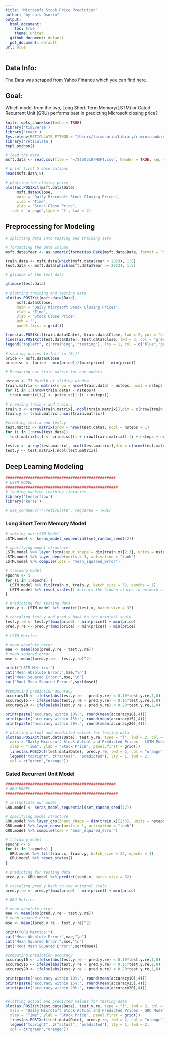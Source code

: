 ```yaml
---
title: "Microsoft Stock Price Prediction"
author: "by Luis Osorio"
output: 
  html_document:
    toc: true
    theme: united
  github_document: default
  pdf_document: default
url: blue
---
```


## Data Info:
The Data was scraped from Yahoo Finance which you can find [here](https://finance.yahoo.com/quote/MSFT/?fr=sycsrp_catchall). 

## Goal:
Which model from the two, Long Short Term Memory(LSTM) or Gated Recurrent Unit (GRU) performs best in predicting Microsoft closing price?

```r
knitr::opts_chunk$set(echo = TRUE)
library('tidyverse')
library('readr')
Sys.setenv(RETICULATE_PYTHON = "/Users/luisosorio/Library/r-miniconda/envs/r-reticulate/bin/python")
library('reticulate')
repl_python()
```

```r
# load the data
msft.data <- read.csv(file = "~/Stat510/MSFT.csv", header = TRUE, sep = ",")

# print first 5 observations
head(msft.data,5)
```
```r
# plotting the closing price
plot(as.POSIXct(msft.data$Date), 
     msft.data$Close, 
     main = "Daily Microsoft Stock Closing Prices", 
     xlab = "Time", 
     ylab = "Stock Close Price", 
   col = 'orange',type = 'l', lwd = 2)
```

## Preprocessing for Modeling

```r
# splitting data into testing and training sets

# formatting the Date column 
msft.data$Year <- as.numeric(format(as.Date(msft.data$Date, format = "%Y-%m-%d"),"%Y"))

train.data <- msft.data[which(msft.data$Year < 2023), 1:5]
test.data <- msft.data[which(msft.data$Year >= 2023), 1:5]
```

```r
# glimpse of the test data

glimpse(test.data)
```

```r
# plotting training and testing data
plot(as.POSIXct(msft.data$Date), 
     msft.data$Close, 
     main = "Daily Microsoft Stock Closing Prices", 
     xlab = "Time", 
     ylab = "Stock Close Price", 
     pch = "", 
     panel.first = grid())

lines(as.POSIXct(train.data$Date), train.data$Close, lwd = 2, col = "blue")
lines(as.POSIXct(test.data$Date), test.data$Close, lwd = 2, col = "green")
legend("topleft", c("training", "testing"), lty = 1, col = c("blue","green"))
```

```r
# scaling prices to fall in [0,1]
price <- msft.data$Close
price.sc <- (price - min(price))/(max(price) - min(price))
```

```r
# Preparing our train matrix for our models

nsteps <- 73 #width of sliding window
train.matrix <- matrix(nrow = nrow(train.data) - nsteps, ncol = nsteps + 1)
for (i in 1:(nrow(train.data) - nsteps))
  train.matrix[i,] <- price.sc[i:(i + nsteps)]

# creating train.x and train.y 
train.x <- array(train.matrix[,-ncol(train.matrix)],dim = c(nrow(train.matrix),nsteps,1))
train.y <- train.matrix[,ncol(train.matrix)]
```


```r
#creating test.x and test.y
test.matrix <- matrix(nrow = nrow(test.data), ncol = nsteps + 1)
for (i in 1:nrow(test.data)) 
  test.matrix[i,] <- price.sc[(i + nrow(train.matrix)):(i + nsteps + nrow(train.matrix))]

test.x <- array(test.matrix[,-ncol(test.matrix)],dim = c(nrow(test.matrix),nsteps,1))
test.y <- test.matrix[,ncol(test.matrix)]
```

## Deep Learning Modeling

```r
#################################################
# LSTM MODEL
##################################################
# loading machine learning libraries
library('tensorflow')
library('keras')

# use_condaenv("r-reticulate", required = TRUE)
```

### Long Short Term Memory Model 

```r
# setting our LSTM Model
LSTM.model <- keras_model_sequential(set_random_seed(42)) 

# specifying model structure
LSTM.model %>% layer_lstm(input_shape = dim(train.x)[2:3], units = nsteps)
LSTM.model %>% layer_dense(units = 1, activation = "tanh") 
LSTM.model %>% compile(loss = "mean_squared_error")
```

```r
# training model
epochs <- 5  
for (i in 1:epochs) {
  LSTM.model %>% fit(train.x, train.y, batch_size = 32, epochs = 1)
  LSTM.model %>% reset_states() #clears the hidden states in network after every batch
}
```

```r
# predicting for testing data
pred.y <- LSTM.model %>% predict(test.x, batch_size = 32)
```

```r
# rescaling test.y and pred.y back to the original scale
test.y.re <- test.y*(max(price) - min(price)) + min(price)
pred.y.re <- pred.y*(max(price) - min(price)) + min(price)
```

```r
# LSTM Metrics

# mean absolute error
mae <- mean(abs(pred.y.re - test.y.re))
# mean squared error
mse <- mean((pred.y.re - test.y.re)^2)

print("LSTM Metrics:")
cat("Mean Absolute Error:",mae,"\n")
cat("Mean Squared Error:",mse,"\n")
cat("Root Mean Squared Error:",sqrt(mse))
```

```r
#computing prediction accuracy
accuracy10 <- ifelse(abs(test.y.re - pred.y.re) < 0.10*test.y.re,1,0) 
accuracy15 <- ifelse(abs(test.y.re - pred.y.re) < 0.15*test.y.re,1,0) 
accuracy20 <- ifelse(abs(test.y.re - pred.y.re) < 0.20*test.y.re,1,0)
```

```r
print(paste("accuracy within 10%:", round(mean(accuracy10),4)))
print(paste("accuracy within 15%:", round(mean(accuracy15),4)))
print(paste("accuracy within 20%:", round(mean(accuracy20),4)))

# plotting actual and predicted values for testing data
plot(as.POSIXct(test.data$Date), test.y.re, type = "l", lwd = 2, col = "green", 
  main = "Daily Microsoft Stock Actual and Predicted Prices - LSTM Model", 
  xlab = "Time", ylab = "Stock Price", panel.first = grid())
  lines(as.POSIXct(test.data$Date), pred.y.re, lwd = 2, col = "orange")
  legend("topright", c("actual", "predicted"), lty = 1, lwd = 2,
  col = c("green","orange"))
```

### Gated Recurrent Unit Model

```r
#################################################
# GRU MODEL
##################################################

# instantiate our model
GRU.model <- keras_model_sequential(set_random_seed(42)) 
```

```r
# specifying model structure
GRU.model %>% layer_gru(input_shape = dim(train.x)[2:3], units = nsteps)
GRU.model %>% layer_dense(units = 1, activation = "tanh") 
GRU.model %>% compile(loss = "mean_squared_error")
```

```r
# training model
epochs <- 5  
for (i in 1:epochs) {
  GRU.model %>% fit(train.x, train.y, batch_size = 32, epochs = 1)
  GRU.model %>% reset_states() 
}
```

```r
# predicting for testing data
pred.y <- GRU.model %>% predict(test.x, batch_size = 32)
```

```r
# rescaling pred.y back to the original scale
pred.y.re <- pred.y*(max(price) - min(price)) + min(price)
```

```r
# GRU Metrics

# mean absolute error
mae <- mean(abs(pred.y.re - test.y.re))
# mean squared error
mse <- mean((pred.y.re - test.y.re)^2)

print("GRU Metrics:")
cat("Mean Absolute Error:",mae,"\n")
cat("Mean Squared Error:",mse,"\n")
cat("Root Mean Squared Error:",sqrt(mse))
```

```r
#computing prediction accuracy
accuracy10 <- ifelse(abs(test.y.re - pred.y.re) < 0.10*test.y.re,1,0) 
accuracy15 <- ifelse(abs(test.y.re - pred.y.re) < 0.15*test.y.re,1,0) 
accuracy20 <- ifelse(abs(test.y.re - pred.y.re) < 0.20*test.y.re,1,0)
```

```r
print(paste("accuracy within 10%:", round(mean(accuracy10),4)))
print(paste("accuracy within 15%:", round(mean(accuracy15),4)))
print(paste("accuracy within 20%:", round(mean(accuracy20),4)))


#plotting actual and predicted values for testing data
plot(as.POSIXct(test.data$Date), test.y.re, type = "l", lwd = 2, col = "green", 
  main = "Daily Microsoft Stock Actual and Predicted Prices - GRU Model", 
  xlab = "Time", ylab = "Stock Price", panel.first = grid())
  lines(as.POSIXct(test.data$Date), pred.y.re, lwd = 2, col = "orange")
  legend("topright", c("actual", "predicted"), lty = 1, lwd = 2,
  col = c("green","orange"))
```


















